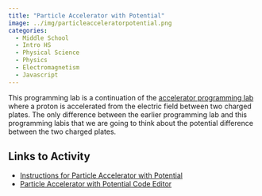 ```yaml
---
title: "Particle Accelerator with Potential"
image: ../img/particleacceleratorpotential.png
categories:
  - Middle School
  - Intro HS
  - Physical Science
  - Physics
  - Electromagnetism
  - Javascript
---
```


This programming lab is a continuation of the [accelerator programming lab](particleacclerator.qmd) where a proton is accelerated from the electric field between two charged plates. The only difference between the earlier programming lab and this programming labis that we are going to think about the potential difference between the two charged plates.

## Links to Activity
* [Instructions for Particle Accelerator with Potential](https://www.asc.ohio-state.edu/orban.14/physics_coding/potential.html)
* [Particle Accelerator with Potential Code Editor](https://editor.p5js.org/ChrisOrban/sketches/SJXOX6YyM)
